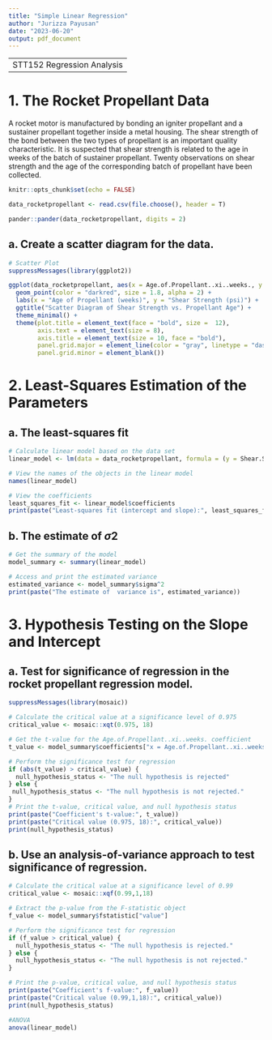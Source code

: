 ```yaml
---
title: "Simple Linear Regression"
author: "Jurizza Payusan"
date: "2023-06-20"
output: pdf_document
---
```

---
STT152 Regression Analysis
---

# 1. The Rocket Propellant Data 

A rocket motor is manufactured by bonding an igniter propellant and a sustainer propellant together inside a metal housing. The shear strength of the bond between the two types of propellant is an important quality characteristic. It is suspected that shear strength is related to the age in weeks of the batch of sustainer propellant. Twenty observations on shear strength and the age of the corresponding batch of propellant have been collected. 


```r
knitr::opts_chunk$set(echo = FALSE)

data_rocketpropellant <- read.csv(file.choose(), header = T)

pander::pander(data_rocketpropellant, digits = 2)
```

## a. Create a scatter diagram for the data. 

```r
# Scatter Plot
suppressMessages(library(ggplot2))

ggplot(data_rocketpropellant, aes(x = Age.of.Propellant..xi..weeks., y = Shear.Strength..yi.psi.)) +
  geom_point(color = "darkred", size = 1.8, alpha = 2) +
  labs(x = "Age of Propellant (weeks)", y = "Shear Strength (psi)") +
  ggtitle("Scatter Diagram of Shear Strength vs. Propellant Age") +
  theme_minimal() +
  theme(plot.title = element_text(face = "bold", size =  12),
        axis.text = element_text(size = 8),
        axis.title = element_text(size = 10, face = "bold"),
        panel.grid.major = element_line(color = "gray", linetype = "dashed", linewidth = 0.01),
        panel.grid.minor = element_blank())
```

# 2. Least-Squares Estimation of the Parameters

## a. The least-squares fit 

```r
# Calculate linear model based on the data set
linear_model <- lm(data = data_rocketpropellant, formula = (y = Shear.Strength..yi.psi.) ~ (x = Age.of.Propellant..xi..weeks.))
```


```r
# View the names of the objects in the linear model
names(linear_model)
```
```r
# View the coefficients
least_squares_fit <- linear_model$coefficients
print(paste("Least-squares fit (intercept and slope):", least_squares_fit))
```

## b. The estimate of $\sigma^{}2$ 

```r
# Get the summary of the model
model_summary <- summary(linear_model)

# Access and print the estimated variance
estimated_variance <- model_summary$sigma^2
print(paste("The estimate of  variance is", estimated_variance))
```

# 3. Hypothesis Testing on the Slope and Intercept

## a. Test for significance of regression in the rocket propellant regression model.

```r
suppressMessages(library(mosaic))

# Calculate the critical value at a significance level of 0.975
critical_value <- mosaic::xqt(0.975, 18)

# Get the t-value for the Age.of.Propellant..xi..weeks. coefficient
t_value <- model_summary$coefficients["x = Age.of.Propellant..xi..weeks.", "t value"]

# Perform the significance test for regression
if (abs(t_value) > critical_value) {
  null_hypothesis_status <- "The null hypothesis is rejected"
} else {
 null_hypothesis_status <- "The null hypothesis is not rejected."
}
# Print the t-value, critical value, and null hypothesis status
print(paste("Coefficient's t-value:", t_value))
print(paste("Critical value (0.975, 18):", critical_value))
print(null_hypothesis_status)
```

## b. Use an analysis-of-variance approach to test significance of regression.

```r
# Calculate the critical value at a significance level of 0.99
critical_value <- mosaic::xqf(0.99,1,18)

# Extract the p-value from the F-statistic object
f_value <- model_summary$fstatistic["value"]

# Perform the significance test for regression
if (f_value > critical_value) {
  null_hypothesis_status <- "The null hypothesis is rejected."
} else {
  null_hypothesis_status <- "The null hypothesis is not rejected."
}

# Print the p-value, critical value, and null hypothesis status
print(paste("Coefficient's f-value:", f_value))
print(paste("Critical value (0.99,1,18):", critical_value))
print(null_hypothesis_status)
```
```r
#ANOVA
anova(linear_model)
```
